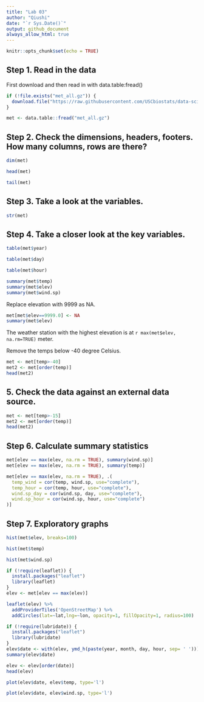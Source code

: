 ```yaml
---
title: "Lab 03"
author: "Qiushi"
date: "`r Sys.Date()`"
output: github_document
always_allow_html: true
---
```


```r
knitr::opts_chunk$set(echo = TRUE)
```

## Step 1. Read in the data
First download and then read in with data.table:fread()

```r
if (!file.exists("met_all.gz")) {
  download.file("https://raw.githubusercontent.com/USCbiostats/data-science-data/master/02_met/met_all.gz", "met_all.gz", method="libcurl", timeout = 60)
}

met <- data.table::fread("met_all.gz")
```

## Step 2. Check the dimensions, headers, footers. How many columns, rows are there?

```r
dim(met)
```
```r
head(met)
```
```r
tail(met)
```

## Step 3. Take a look at the variables.
```r
str(met)
```

## Step 4. Take a closer look at the key variables.
```r
table(met$year)
```

```r
table(met$day)
```

```r
table(met$hour)
```

```r
summary(met$temp)
summary(met$elev)
summary(met$wind.sp)
```

Replace elevation with 9999 as NA.
```r
met[met$elev==9999.0] <- NA
summary(met$elev)
```

The weather station with the highest elevation is at `r max(met$elev, na.rm=TRUE)` meter.

Remove the temps below -40 degree Celsius.
```r
met <- met[temp>-40]
met2 <- met[order(temp)]
head(met2)
```

## 5. Check the data against an external data source.
```r
met <- met[temp>-15]
met2 <- met[order(temp)]
head(met2)
```

## Step 6. Calculate summary statistics

```r
met[elev == max(elev, na.rm = TRUE), summary(wind.sp)]
met[elev == max(elev, na.rm = TRUE), summary(temp)]
```


```r
met[elev == max(elev, na.rm = TRUE), .(
  temp_wind = cor(temp, wind.sp, use="complete"),
  temp_hour = cor(temp, hour, use="complete"),
  wind.sp_day = cor(wind.sp, day, use="complete"),
  wind.sp_hour = cor(wind.sp, hour, use="complete")
)]
```

## Step 7. Exploratory graphs
```r
hist(met$elev, breaks=100)
```
```r
hist(met$temp)
```
```r
hist(met$wind.sp)
```
```r
if (!require(leaflet)) {
  install.packages("leaflet")
  library(leaflet)
}
elev <- met[elev == max(elev)]
```

```r
leaflet(elev) %>%
  addProviderTiles('OpenStreetMap') %>% 
  addCircles(lat=~lat,lng=~lon, opacity=1, fillOpacity=1, radius=100)
```

```r
if (!require(lubridate)) {
  install.packages("leaflet")
  library(lubridate)
}
elev$date <- with(elev, ymd_h(paste(year, month, day, hour, sep= ' ')))
summary(elev$date)
```

```r
elev <- elev[order(date)]
head(elev)
```
```r
plot(elev$date, elev$temp, type='l')
```
```r
plot(elev$date, elev$wind.sp, type='l')
```

